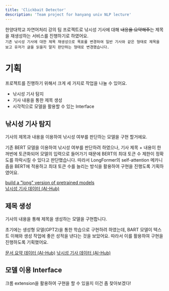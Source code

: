 ```yaml
---
title: 'Clickbait Detector'
description: 'Team project for hanyang univ NLP lecture'
---
```


한양대학교 자연어처리 강의 팀 프로젝트로 낚시성 기사에 대해 ~~내용을 요약해주는~~ 제목을 재생성하는 서비스를 진행하기로 하였어요.  
`기존 낚시성 기사에 대한 제목 재생성으로 목표를 변경하여 일반 기사와 같은 형태로 제목을 보고 유저가 글을 읽을지 말지 판단하는 형태로 변경했습니다.`

# 기획

프로젝트를 진행하기 위해서 크게 세 가지로 작업을 나눌 수 있어요.
* 낚시성 기사 탐지
* 기사 내용을 통한 제목 생성
* 시각적으로 모델을 활용할 수 있는 Interface

## 낚시성 기사 탐지

기사의 제목과 내용을 이용하여 낚시성 여부를 판단하는 모델을 구현 할거에요.

기존 BERT 모델을 이용하여 낚시성 여부를 판단하려 하였으나,
기사 제목 + 내용이 한꺼번에 토큰화되어 모델의 입력으로 들어가기 때문에 BERT의 최대 토큰 수 제한이 정확도를 하락시킬 수 있다고 판단했습니다.
따라서 LongFormer의 self-attention 메카니즘을 BERT에 적용하고 최대 토큰 수를 늘리는 방식을 활용하여 구현을 진행도록 기획하였어요.  

[build a "long" version of pretrained models](https://github.com/allenai/longformer/blob/master/scripts/convert_model_to_long.ipynb)  
[낚시성 기사 데이터 (AI-Hub)](https://www.aihub.or.kr/aihubdata/data/view.do?currMenu=&topMenu=&aihubDataSe=data&dataSetSn=71338)

## 제목 생성

기사의 내용을 통해 제목을 생성하는 모델을 구현합니다.

초기에는 생성형 모델(GPT2)을 통한 학습으로 구현하려 하였는데, BART 모델이 텍스트 이해와 생성 작업에 좋은 성적을 낸다는 것을 보았어요.
따라서 이를 활용하여 구현을 진행하도록 기획했어요.

[문서 요약 데이터 (AI-Hub)](https://www.aihub.or.kr/aihubdata/data/view.do?currMenu=&topMenu=&aihubDataSe=data&dataSetSn=97)
[낚시성 기사 데이터 (AI-Hub)](https://www.aihub.or.kr/aihubdata/data/view.do?currMenu=&topMenu=&aihubDataSe=data&dataSetSn=71338)

## 모델 이용 Interface

크롬 extension을 활용하여 구현을 할 수 있을지 이건 좀 찾아보겠다!
